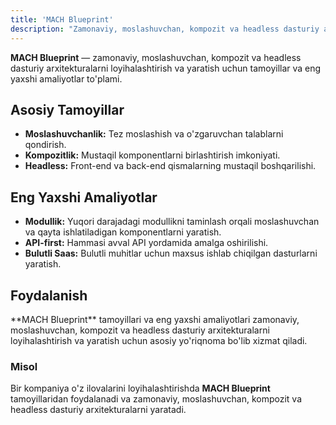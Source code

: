 ```yaml
---
title: 'MACH Blueprint'
description: "Zamonaviy, moslashuvchan, kompozit va headless dasturiy arxitekturalarni loyihalashtirish va yaratish uchun tamoyillar va eng yaxshi amaliyotlar to'plami."
---
```


**MACH Blueprint** — zamonaviy, moslashuvchan, kompozit va headless dasturiy arxitekturalarni loyihalashtirish va yaratish uchun tamoyillar va eng yaxshi amaliyotlar to'plami.

## Asosiy Tamoyillar

- **Moslashuvchanlik:** Tez moslashish va o'zgaruvchan talablarni qondirish.
- **Kompozitlik:** Mustaqil komponentlarni birlashtirish imkoniyati.
- **Headless:** Front-end va back-end qismalarning mustaqil boshqarilishi.

## Eng Yaxshi Amaliyotlar

- **Modullik:** Yuqori darajadagi modullikni taminlash orqali moslashuvchan va qayta ishlatiladigan komponentlarni yaratish.
- **API-first:** Hammasi avval API yordamida amalga oshirilishi.
- **Bulutli Saas:** Bulutli muhitlar uchun maxsus ishlab chiqilgan dasturlarni yaratish.

## Foydalanish

<Callout>
  **MACH Blueprint** tamoyillari va eng yaxshi amaliyotlari zamonaviy, moslashuvchan, kompozit va headless dasturiy
  arxitekturalarni loyihalashtirish va yaratish uchun asosiy yo'riqnoma bo'lib xizmat qiladi.
</Callout>

### Misol

Bir kompaniya o'z ilovalarini loyihalashtirishda **MACH Blueprint** tamoyillaridan foydalanadi va zamonaviy, moslashuvchan, kompozit va headless dasturiy arxitekturalarni yaratadi.
